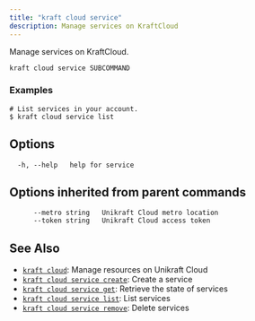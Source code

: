 ```yaml
---
title: "kraft cloud service"
description: Manage services on KraftCloud
---
```


Manage services on KraftCloud.

```
kraft cloud service SUBCOMMAND
```

### Examples

```
# List services in your account.
$ kraft cloud service list

```

## Options

```
  -h, --help   help for service
```

## Options inherited from parent commands

```
      --metro string   Unikraft Cloud metro location
      --token string   Unikraft Cloud access token
```

## See Also

* [`kraft cloud`](/docs/cli/reference/kraft/cloud): Manage resources on Unikraft Cloud
* [`kraft cloud service create`](/docs/cli/reference/kraft/cloud/service/create): Create a service
* [`kraft cloud service get`](/docs/cli/reference/kraft/cloud/service/get): Retrieve the state of services
* [`kraft cloud service list`](/docs/cli/reference/kraft/cloud/service/list): List services
* [`kraft cloud service remove`](/docs/cli/reference/kraft/cloud/service/remove): Delete services

